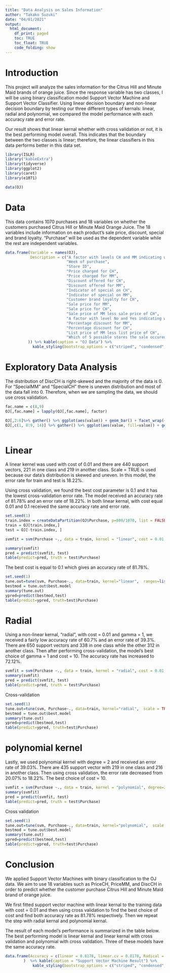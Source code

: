 ```yaml
---
title: "Data Analysis on Sales Information"
author: "Takako Suzuki"
date: "04/01/2021"
output: 
  html_document:
    df_print: paged
    toc: TRUE
    toc_float: TRUE
    code_folding: show
---
```

# Introduction

This project will analyze the sales information for the Citrus Hill and Minute Maid brands of orange juice. Since the response variable has two classes, I will be using binary classification model Support Vector Machine and Support Vector Classifier. Using linear decision boundary and non-linear decision boundary by testing our three different types of kernals: linear, radial and polynomial, we compared the model performance with each accuracy rate and error rate. 

Our result shows that linear kernal whether with cross validation or not, it is the best performing model overall. This indicates that the boundary between the two classes is linear; therefore, the linear classifiers in this data performs better in this data set. 


```r

library(ISLR)
library("kableExtra")
library(tidyverse)
library(ggplot2)
library(caret)
library(e1071)

data(OJ)

```

# Data 

This data contains 1070 purchases and 18 variables on whether the customers purchased Citrus Hill or Minute Maid Orange Juice. The 18 variables include information on each product's sale price, discount, special and brand loyalty. "Purchase" will be used as the dependent variable while the rest are independent variables. 


```r

data.frame(Variable = names(OJ),
           Description = c("A factor with levels CH and MM indicating whether the customer purchased Citrus Hill or Minute Maid Orange Juice",
                           "Week of purchase",
                           "Store ID",
                           "Price charged for CH",
                           "Price charged for MM",
                           "Discount offered for CH",
                           "Discount offered for MM",
                           "Indicator of special on CH",
                           "Indicator of special on MM",
                           "Customer brand loyalty for CH",
                           "Sale price for MM",
                           "Sale price for CH",
                           "Sale price of MM less sale price of CH",
                           "A factor with level No and Yes indicating whether the sale is at store 7",
                           "Percentage discount for MM",
                           "Percentage discount for CH",
                           "List price of MM less list price of CH",
                           "Which of 5 possible stores the sale occured at"
          )) %>% kable(caption = "OJ Data") %>% 
            kable_styling(bootstrap_options = c("striped", "condensed", "bordered"), full_width = F)

```
# Exploratory Data Analysis

The distribution of DiscCH is right-skewed and the majority of the data is 0. For "SpecialMM" and "SpecialCH" there is uneven distribution and most of the data fall into 0. Therefore, when we are sampling the data, we should use cross validation. 


```r
fac.name = c(8,9)
OJ[,fac.name] = lapply(OJ[,fac.name], factor)

OJ[,2:6]%>% gather() %>% ggplot(aes(value)) + geom_bar() + facet_wrap(~key, scales="free") 
OJ[,c(1, 8:9, 14)] %>% gather() %>% ggplot(aes(value, fill=value)) + geom_bar() + facet_wrap(~key, scales="free") 
      
```

# Linear

A linear kernel was used with cost of 0.01 and there are 440 support vectors, 221 in one class and 219 in another class. Scale = TRUE is used because our data's distribution is skewed and uneven. In this model, the error rate for train and test is 18.22%. 

Using cross validation, we found the best cost parameter is 0.1 and it has the lowest cross-validation error rate. The model received an accuracy rate of 81.78% and an error rate of 18.22%. In both linear kernal, with cost equal 0.01 and 0.1 received the same accuracy rate and error rate. 

```r
set.seed(1)
train.index = createDataPartition(OJ$Purchase, p=800/1070, list = FALSE)
train = OJ[train.index,]
test = OJ[-train.index, ]

svmfit = svm(Purchase ~., data = train, kernel = "linear", cost = 0.01, scale = TRUE)

summary(svmfit)
pred = predict(svmfit, test)
table(predict=pred, truth = test$Purchase)

```
The best cost is equal to 0.1 which gives an accuracy rate of 81.78%. 
```r
set.seed(1)
tune.out=tune(svm, Purchase~., data=train, kernel="linear",  ranges=list(cost=c(0.01, 0.1, 1,5,10)), scale=TRUE)
bestmod = tune.out$best.model
summary(tune.out)
ypred=predict(bestmod,test)
table(predict=ypred, truth=test$Purchase)

```
# Radial

Using a non-linear kernal, "radial", with cost = 0.01 and gamma = 1, we received a fairly low accuracy rate of 60.7% and an error rate of 39.3%. There are 650 support vectors and 338 in one class while the other 312 in another class. Then after performing cross-validation, the model's best choice of gamma = 1 and cost = 10. The accuracy rate has increased to 72.12%. 
```r
svmfit = svm(Purchase ~., data = train, kernel = "radial", cost = 0.01, gamma=1, scale = TRUE)
summary(svmfit)
pred = predict(svmfit, test)
table(predict=pred, truth = test$Purchase)
```
Cross-validation
```r
set.seed(1)
tune.out=tune(svm, Purchase~., data=train, kernel="radial",  scale = TRUE, ranges=list(cost=c(0.01, 0.1, 10, 100,1000), gamma=c(0.5, 1, 2, 3, 4)))
bestmod = tune.out$best.model
summary(tune.out)
ypred=predict(bestmod,test)
table(predict=ypred, truth=test$Purchase)


```

# polynomial kernel
Lastly, we used polynomial kernel with degree = 2 and received an error rate of 39.03%. There are 435 support vector with 219 in one class and 216 in another class. Then using cross validation, the error rate decreased from 20.07% to 18.22%. The best choice of cost = 10. 

```r
svmfit = svm(Purchase ~., data = train, kernel = "polynomial", degree=2, cost = 0.01, scale = TRUE)
summary(svmfit)
pred = predict(svmfit, test)
table(predict=pred, truth = test$Purchase)

```
Cross validation 
```r
set.seed(1)
tune.out=tune(svm, Purchase~., data=train, kernel="polynomial",  scale = TRUE, degree=2, ranges=list(cost=c(0.01, 0.1, 10), gamma=c(0.5, 1, 2, 3, 4)))
bestmod = tune.out$best.model
summary(tune.out)
ypred=predict(bestmod,test)
table(predict=ypred, truth=test$Purchase)


```

# Conclusion

We applied Support Vector Machines with binary classification to the OJ data. We aim to use 18 variables such as PriceCH, PriceMM, and DiscCH in order to predict whether the customer purchase Citrus Hill and Minute Maid brand of orange juice. 

We first fitted support vector machine with linear kernal to the training data with cost = 0.01 and then using cross validation to find the best choice of cost and find both accuracy rate as 81.78% respectively. Then we repeat the step with radial kernal and polynomial kernal. 

The result of each model's performance is summarized in the table below. The best performing model is linear kernal and linear kernal with cross validation and polynomial with cross validation. Three of these models have the same accuracy rate. 

```r
data.frame(Accuracy = c(linear = 0.8178, linear.cv = 0.8178, Radical = 0.607, Radical.cv = 0.7212, Poly= 0.6097, Poly.cv = 0.8178)
        )  %>% kable(caption = "Support Vector Machine Result") %>% 
            kable_styling(bootstrap_options = c("striped", "condensed", "bordered"), full_width = F)


```